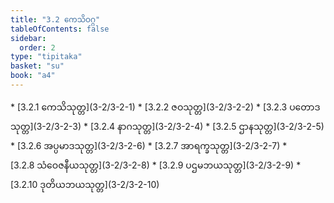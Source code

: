 ```yaml
---
title: "3.2 ကေသိဝဂ္ဂ"
tableOfContents: false
sidebar:
  order: 2
type: "tipitaka"
basket: "su"
book: "a4"
---
```



<DynamicBreadcrumb />



<TableOfContents book="a4" section="3.2">
* [3.2.1 ကေသိသုတ္တ](3-2/3-2-1)
* [3.2.2 ဇဝသုတ္တ](3-2/3-2-2)
* [3.2.3 ပတောဒသုတ္တ](3-2/3-2-3)
* [3.2.4 နာဂသုတ္တ](3-2/3-2-4)
* [3.2.5 ဌာနသုတ္တ](3-2/3-2-5)
* [3.2.6 အပ္ပမာဒသုတ္တ](3-2/3-2-6)
* [3.2.7 အာရက္ခသုတ္တ](3-2/3-2-7)
* [3.2.8 သံဝေဇနီယသုတ္တ](3-2/3-2-8)
* [3.2.9 ပဌမဘယသုတ္တ](3-2/3-2-9)
* [3.2.10 ဒုတိယဘယသုတ္တ](3-2/3-2-10)
</TableOfContents>